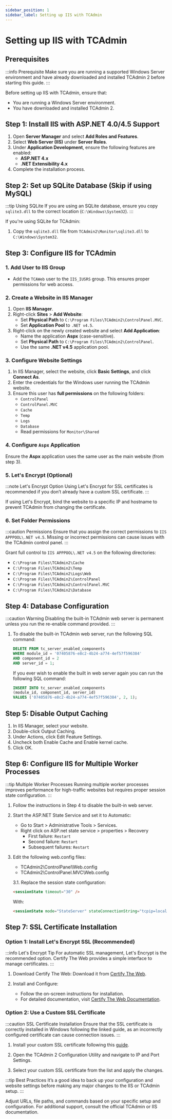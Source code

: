 ```yaml
---
sidebar_position: 1
sidebar_label: Setting up IIS with TCAdmin
---
```


# Setting up IIS with TCAdmin

## Prerequisites

:::info Prerequisite
Make sure you are running a supported Windows Server environment and have already downloaded and installed TCAdmin 2 before starting this guide.
:::

Before setting up IIS with TCAdmin, ensure that:

- You are running a Windows Server environment.
- You have downloaded and installed TCAdmin 2.

## Step 1: Install IIS with ASP.NET 4.0/4.5 Support

1. Open **Server Manager** and select **Add Roles and Features**.
2. Select **Web Server (IIS)** under **Server Roles**.
3. Under **Application Development**, ensure the following features are enabled:
   - **ASP.NET 4.x**
   - **.NET Extensibility 4.x**
4. Complete the installation process.

## Step 2: Set up SQLite Database (Skip if using MySQL)

:::tip Using SQLite
If you are using an SQLite database, ensure you copy `sqlite3.dll` to the correct location (`C:\Windows\System32`).
:::

If you're using SQLite for TCAdmin:

1. Copy the `sqlite3.dll` file from `TCAdmin2\Monitor\sqlite3.dll` to `C:\Windows\System32`.

## Step 3: Configure IIS for TCAdmin

### 1. Add User to IIS Group

- Add the `TCAWeb` user to the `IIS_IUSRS` group. This ensures proper permissions for web access.

### 2. Create a Website in IIS Manager

1. Open **IIS Manager**.
2. Right-click **Sites** > **Add Website**:
   - Set **Physical Path** to `C:\Program Files\TCAdmin2\ControlPanel.MVC`.
   - Set **Application Pool** to `.NET v4.5`.
3. Right-click on the newly created website and select **Add Application**:
   - Name the application **Aspx** (case-sensitive).
   - Set **Physical Path** to `C:\Program Files\TCAdmin2\ControlPanel`.
   - Use the same **.NET v4.5** application pool.

### 3. Configure Website Settings

1. In IIS Manager, select the website, click **Basic Settings**, and click **Connect As**.
2. Enter the credentials for the Windows user running the TCAdmin website.
3. Ensure this user has **full permissions** on the following folders:
   - `ControlPanel`
   - `ControlPanel.MVC`
   - `Cache`
   - `Temp`
   - `Logs`
   - `Database`
   - Read permissions for `Monitor\Shared`

### 4. Configure `Aspx` Application

Ensure the **Aspx** application uses the same user as the main website (from step 3).

### 5. Let's Encrypt (Optional)

:::note Let's Encrypt Option
Using Let's Encrypt for SSL certificates is recommended if you don’t already have a custom SSL certificate.
:::

If using Let's Encrypt, bind the website to a specific IP and hostname to prevent TCAdmin from changing the certificate.

### 6. Set Folder Permissions

:::caution Permissions
Ensure that you assign the correct permissions to `IIS APPPOOL\.NET v4.5`. Missing or incorrect permissions can cause issues with the TCAdmin control panel.
:::

Grant full control to `IIS APPPOOL\.NET v4.5` on the following directories:

- `C:\Program Files\TCAdmin2\Cache`
- `C:\Program Files\TCAdmin2\Temp`
- `C:\Program Files\TCAdmin2\Logs\Web`
- `C:\Program Files\TCAdmin2\ControlPanel`
- `C:\Program Files\TCAdmin2\ControlPanel.MVC`
- `C:\Program Files\TCAdmin2\Database`

## Step 4: Database Configuration

:::caution Warning
Disabling the built-in TCAdmin web server is permanent unless you run the re-enable command provided.
:::

1. To disable the built-in TCAdmin web server, run the following SQL command:

   ```sql
   DELETE FROM tc_server_enabled_components 
   WHERE module_id = '07405876-e8c2-4b24-a774-4ef57f596384' 
   AND component_id = 2 
   AND server_id = 1;
   ```
   If you ever wish to enable the built in web server again you can run the following SQL command:

   ```sql
   INSERT INTO tc_server_enabled_components 
   (module_id, component_id, server_id) 
   VALUES ('07405876-e8c2-4b24-a774-4ef57f596384', 2, 1);
   ```
## Step 5: Disable Output Caching

1. In IIS Manager, select your website.
2. Double-click Output Caching.
3. Under Actions, click Edit Feature Settings.
4. Uncheck both Enable Cache and Enable kernel cache.
5. Click OK.

## Step 6: Configure IIS for Multiple Worker Processes

:::tip Multiple Worker Processes
Running multiple worker processes improves performance for high-traffic websites but requires proper session state configuration.
:::


1. Follow the instructions in Step 4 to disable the built-in web server.

2. Start the ASP.NET State Service and set it to Automatic:
   - Go to Start > Administrative Tools > Services.
   - Right click on ASP.net state service > properties > Recovery
     - First failure: `Restart`
     - Second failure: `Restart`
     - Subsequent failures: `Restart`

3. Edit the following web.config files:

   - TCAdmin2\ControlPanel\Web.config
   - TCAdmin2\ControlPanel.MVC\Web.config

   3.1. Replace the session state configuration:

   ```html
   <sessionState timeout="30" />
   ```
   With:

   ```html
   <sessionState mode="StateServer" stateConnectionString="tcpip=localhost:42424" cookieless="false" timeout="30" />
   ```

## Step 7: SSL Certificate Installation

### Option 1: Install Let's Encrypt SSL (Recommended)

:::info Let's Encrypt Tip
For automatic SSL management, Let's Encrypt is the recommended option. Certify The Web provides a simple interface to manage certificates.
:::

1. Download Certify The Web: Download it from [Certify The Web](https://certifytheweb.com/).

2. Install and Configure:

   - Follow the on-screen instructions for installation.
   - For detailed documentation, visit [Certify The Web Documentation](https://docs.certifytheweb.com/).

### Option 2: Use a Custom SSL Certificate

:::caution SSL Certificate Installation
Ensure that the SSL certificate is correctly installed in Windows following the linked guide, as an incorrectly configured certificate can cause connection issues.
:::

1. Install your custom SSL certificate following this [guide](https://www.trustico.com/install/import/iis7/iis7-pfx-installation.php).

2. Open the TCAdmin 2 Configuration Utility and navigate to IP and Port Settings.

3. Select your custom SSL certificate from the list and apply the changes.

:::tip Best Practices
It’s a good idea to back up your configuration and website settings before making any major changes to the IIS or TCAdmin setup.
:::

Adjust URLs, file paths, and commands based on your specific setup and configuration. For additional support, consult the official TCAdmin or IIS documentation.
